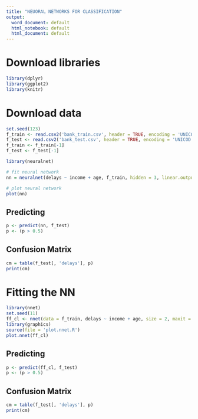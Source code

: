 ---
title: "NEUORAL NETWORKS FOR CLASSIFICATION"
output:
  word_document: default
  html_notebook: default
  html_document: default
---

# Download libraries
```{r}
library(dplyr)
library(ggplot2)
library(knitr)
```

# Download data
```{r}
set.seed(123)
f_train <- read.csv2('bank_train.csv', header = TRUE, encoding = 'UNICOD')
f_test <- read.csv2('bank_test.csv', header = TRUE, encoding = 'UNICOD')
f_train <- f_train[-1]
f_test <- f_test[-1]
```

```{r  results='hide'}
library(neuralnet)

# fit neural network
nn = neuralnet(delays ~ income + age, f_train, hidden = 3, linear.output = T)

# plot neural network
plot(nn)
```
## Predicting
```{r}
p <- predict(nn, f_test)
p <- (p > 0.5)
```

## Confusion Matrix
```{r}
cm = table(f_test[, 'delays'], p)
print(cm)
```

# Fitting the NN
```{r results='hide'}
library(nnet)
set.seed(11)
ff_cl <- nnet(data = f_train, delays ~ income + age, size = 2, maxit = 1000)
library(graphics)
source(file = 'plot.nnet.R')
plot.nnet(ff_cl)
```

## Predicting
```{r}
p <- predict(ff_cl, f_test)
p <- (p > 0.5)
```

## Confusion Matrix
```{r}
cm = table(f_test[, 'delays'], p)
print(cm)
```
